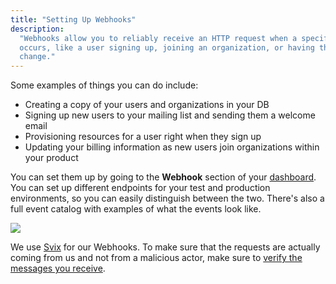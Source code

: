 ```yaml
---
title: "Setting Up Webhooks"
description:
  "Webhooks allow you to reliably receive an HTTP request when a specific action
  occurs, like a user signing up, joining an organization, or having their role
  change."
---
```


Some examples of things you can do include:

- Creating a copy of your users and organizations in your DB
- Signing up new users to your mailing list and sending them a welcome email
- Provisioning resources for a user right when they sign up
- Updating your billing information as new users join organizations within your
  product

You can set them up by going to the **Webhook** section of your
[dashboard](https://auth.propelauth.com/signup). You can set up different
endpoints for your test and production environments, so you can easily
distinguish between the two. There's also a full event catalog with examples of
what the events look like.

![](/images/example_webhook.png)

We use [Svix](https://www.svix.com/) for our Webhooks. To make sure that the
requests are actually coming from us and not from a malicious actor, make sure
to
[verify the messages you receive](https://docs.svix.com/receiving/verifying-payloads/how).
